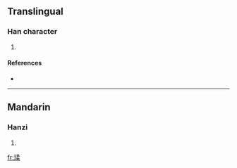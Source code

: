 ==Translingual==

===Han character===
{{Han char|rn=96|rad=玉|as=09|sn=13|four=|canj=一土弓竹木 (MGNHD)}}

# {{defn|Han|sort=玉09}}

====References====
* {{Han ref|kx=0737.010|dkj=21103|dj=1148.040|hdz=21129.060|uh=7448|ud=29768}}

----

==Mandarin==

===Hanzi===
{{cmn-hanzi|pin=[[róu]] ([[rou2]])|wg=jou<sup>2</sup>}}

# {{defn|Mandarin}}

[[fr:瑈]]